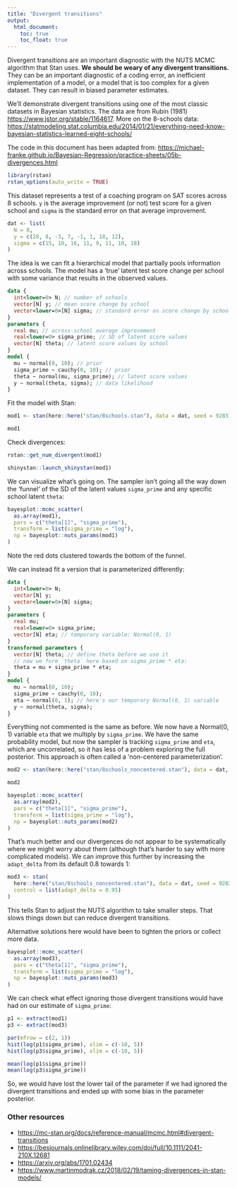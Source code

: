 ```yaml
---
title: "Divergent transitions"
output:
  html_document:
    toc: true
    toc_float: true
---
```


Divergent transitions are an important diagnostic with the NUTS MCMC algorithm that Stan uses. **We should be weary of any divergent transitions.** They can be an important diagnostic of a coding error, an inefficient implementation of a model, or a model that is too complex for a given dataset. They can result in biased parameter estimates.

We'll demonstrate divergent transitions using one of the most classic datasets in Bayesian statistics. The data are from Rubin (1981) <https://www.jstor.org/stable/1164617>. More on the 8-schools data: <https://statmodeling.stat.columbia.edu/2014/01/21/everything-need-know-bayesian-statistics-learned-eight-schools/>

The code in this document has been adapted from:
<https://michael-franke.github.io/Bayesian-Regression/practice-sheets/05b-divergences.html>

```r
library(rstan)
rstan_options(auto_write = TRUE)
```

This dataset represents a test of a coaching program on SAT scores across 8 schools. `y` is the average improvement (or not) test score for a given school and `sigma` is the standard error on that average improvement. 

```r
dat <- list(
  N = 8,
  y = c(28, 8, -3, 7, -1, 1, 18, 12),
  sigma = c(15, 10, 16, 11, 9, 11, 10, 18)
)
```

The idea is we can fit a hierarchical model that partially pools information across schools. The model has a 'true' latent test score change per school with some variance that results in the observed values.

```stan
data {
  int<lower=0> N; // number of schools
  vector[N] y; // mean score change by school
  vector<lower=0>[N] sigma; // standard error on score change by school
}
parameters {
  real mu; // across-school average improvement
  real<lower=0> sigma_prime; // SD of latent score values
  vector[N] theta; // latent score values by school
}
model {
  mu ~ normal(0, 10); // prior
  sigma_prime ~ cauchy(0, 10); // prior
  theta ~ normal(mu, sigma_prime); // latent score values
  y ~ normal(theta, sigma); // data likelihood
}
```

Fit the model with Stan:

```r
mod1 <- stan(here::here("stan/8schools.stan"), data = dat, seed = 9283)
```

```r
mod1
```

Check divergences:

```r
rstan::get_num_divergent(mod1)
```

```r
shinystan::launch_shinystan(mod1)
```

We can visualize what's going on. The sampler isn't going all the way down the 'funnel' of the SD of the latent values `sigma_prime` and any specific school latent `theta`:

```r
bayesplot::mcmc_scatter(
  as.array(mod1),
  pars = c("theta[1]", "sigma_prime"),
  transform = list(sigma_prime = "log"),
  np = bayesplot::nuts_params(mod1)
)
```

Note the red dots clustered towards the bottom of the funnel.

We can instead fit a version that is parameterized differently:

```stan
data {
  int<lower=0> N;
  vector[N] y;
  vector<lower=0>[N] sigma;
}
parameters {
  real mu;
  real<lower=0> sigma_prime;
  vector[N] eta; // temporary variable: Normal(0, 1)
}
transformed parameters {
  vector[N] theta; // define theta before we use it
  // now we form `theta` here based on sigma_prime * eta:
  theta = mu + sigma_prime * eta;
}
model {
  mu ~ normal(0, 10);
  sigma_prime ~ cauchy(0, 10);
  eta ~ normal(0, 1); // here's our temporary Normal(0, 1) variable
  y ~ normal(theta, sigma);
}
```

Everything not commented is the same as before. We now have a Normal(0, 1) variable `eta` that we multiply by `sigma_prime`. We have the same probability model, but now the sampler is tracking `sigma_prime` and `eta`, which are uncorrelated, so it has less of a problem exploring the full posterior. This approach is often called a 'non-centered parameterization'.

```r
mod2 <- stan(here::here("stan/8schools_noncentered.stan"), data = dat, seed = 9283)
```

```r
mod2
```

```r
bayesplot::mcmc_scatter(
  as.array(mod2),
  pars = c("theta[1]", "sigma_prime"),
  transform = list(sigma_prime = "log"),
  np = bayesplot::nuts_params(mod2)
)
```

That's much better and our divergences do not appear to be systematically where we might worry about them (although that's harder to say with more complicated models). We can improve this further by increasing the `adapt_delta` from its default 0.8 towards 1:

```r
mod3 <- stan(
  here::here("stan/8schools_noncentered.stan"), data = dat, seed = 9283, 
  control = list(adapt_delta = 0.95)
)
```

This tells Stan to adjust the NUTS algorithm to take smaller steps. That slows things down but can reduce divergent transitions.

Alternative solutions here would have been to tighten the priors or collect more data.

```r
bayesplot::mcmc_scatter(
  as.array(mod3),
  pars = c("theta[1]", "sigma_prime"),
  transform = list(sigma_prime = "log"),
  np = bayesplot::nuts_params(mod3)
)
```

We can check what effect ignoring those divergent transitions would have had on our estimate of `sigma_prime`:

```r
p1 <- extract(mod1)
p3 <- extract(mod3)
```

```r
par(mfrow = c(2, 1))
hist(log(p1$sigma_prime), xlim = c(-10, 5))
hist(log(p3$sigma_prime), xlim = c(-10, 5))

mean(log(p1$sigma_prime))
mean(log(p3$sigma_prime))
```

So, we would have lost the lower tail of the parameter if we had ignored the divergent transitions and ended up with some bias in the parameter posterior.

### Other resources

- <https://mc-stan.org/docs/reference-manual/mcmc.html#divergent-transitions>
- <https://besjournals.onlinelibrary.wiley.com/doi/full/10.1111/2041-210X.12681>
- <https://arxiv.org/abs/1701.02434>
- <https://www.martinmodrak.cz/2018/02/19/taming-divergences-in-stan-models/>
